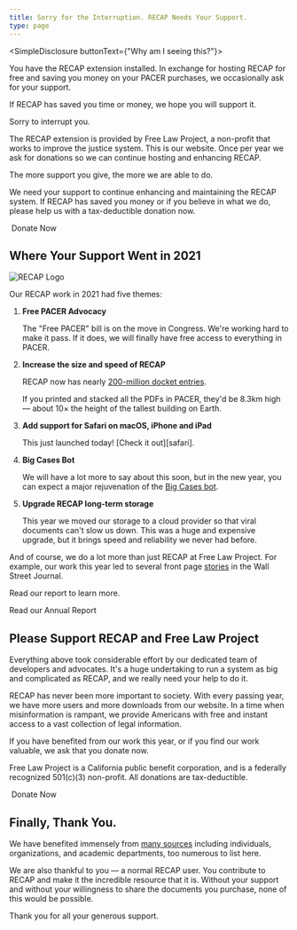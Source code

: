 ```yaml
---
title: Sorry for the Interruption. RECAP Needs Your Support.
type: page
---
```


<SimpleDisclosure buttonText={"Why am I seeing this?"}>
  <p>You have the RECAP extension installed. In exchange for hosting RECAP for free and saving you money on your PACER purchases, we occasionally ask for your support.
  </p>
  <p>If RECAP has saved you time or money, we hope you will support it.</p>
  <p>Sorry to interrupt you.</p>
</SimpleDisclosure>


<p className="lead">The RECAP extension is provided by Free Law Project, a non-profit that works to improve the justice system. This is our website. Once per year we ask for donations so we can continue hosting and enhancing RECAP.
</p>
<p class="lead">The more support you give, the more we are able to do.</p>

We need your support to continue enhancing and maintaining the RECAP system. If RECAP has saved you money or if you believe in what we do, please help us with a tax-deductible donation now.

<RedButton href="https://www.courtlistener.com/donate/?recap-first-button" size="lg" extraClasses="inline-flex">
  <HeartIcon className="flex-shrink-0 h-5 w-5" aria-hidden="true"/>&nbsp;Donate Now
</RedButton>


 ## Where Your Support Went in 2021

<div className="right-image">
    <img src="/images/recap_r-150x150.png"
         alt="RECAP Logo"
          className="img-responsive"/>
</div>

Our RECAP work in 2021 had five themes:

1. **Free PACER Advocacy**

    The "Free PACER" bill is on the move in Congress. We're working hard to make it pass. If it does, we will finally have free access to everything in PACER.

1. **Increase the size and speed of RECAP**

    RECAP now has nearly <a href="https://www.courtlistener.com/recap/">200-million docket entries</a>.

    If you printed and stacked all the PDFs in PACER, they'd be 8.3km high — about 10× the height of the tallest building on Earth.

1. **Add support for Safari on macOS, iPhone and iPad**

    This just launched today! [Check it out][safari].

1. **Big Cases Bot**

    We will have a lot more to say about this soon, but in the new year, you can expect a major rejuvenation of the [Big Cases bot][bcb].

1. **Upgrade RECAP long-term storage**

    This year we moved our storage to a cloud provider so that viral documents can't slow us down. This was a huge and expensive upgrade, but it brings speed and reliability we never had before.


[safar]: https://twitter.com/FreeLawProject/status/1471585095026823169
[bcb]: https://twitter.com/big_cases/

And of course, we do a lot more than just RECAP at Free Law Project. For example, our work this year led to several front page [stories][wsj] in the Wall Street Journal.

[wsj]: https://www.wsj.com/articles/131-federal-judges-broke-the-law-by-hearing-cases-where-they-had-a-financial-interest-11632834421

Read our report to learn more.

<PurpleButton size="lg" href="/fundraiser/2021/">Read our Annual Report</PurpleButton>


## Please Support RECAP and Free Law Project

Everything above took considerable effort by our dedicated team of developers and advocates. It's a huge undertaking to run a system as big and complicated as RECAP, and we really need your help to do it.

RECAP has never been more important to society. With every passing year, we have more users and more downloads from our website. In a time when misinformation is rampant, we provide Americans with free and instant access to a vast collection of legal information.

If you have benefited from our work this year, or if you find our work valuable, we ask that you donate now.

Free Law Project is a California public benefit corporation, and is a federally recognized 501(c)(3) non-profit. All donations are tax-deductible.

<RedButton href="https://www.courtlistener.com/donate/?recap-second-button" size="lg" extraClasses="inline-flex">
  <HeartIcon className="flex-shrink-0 h-5 w-5" aria-hidden="true"/>&nbsp;Donate Now
</RedButton>

## Finally, Thank You.

We have benefited immensely from [many sources][thanks] including individuals, organizations, and academic departments, too numerous to list here. 

We are also thankful to you — a normal RECAP user. You contribute to RECAP and make it the incredible resource that it is. Without your support and without your willingness to share the documents you purchase, none of this would be possible.

Thank you for all your generous support.

[thanks]: /thanks/
